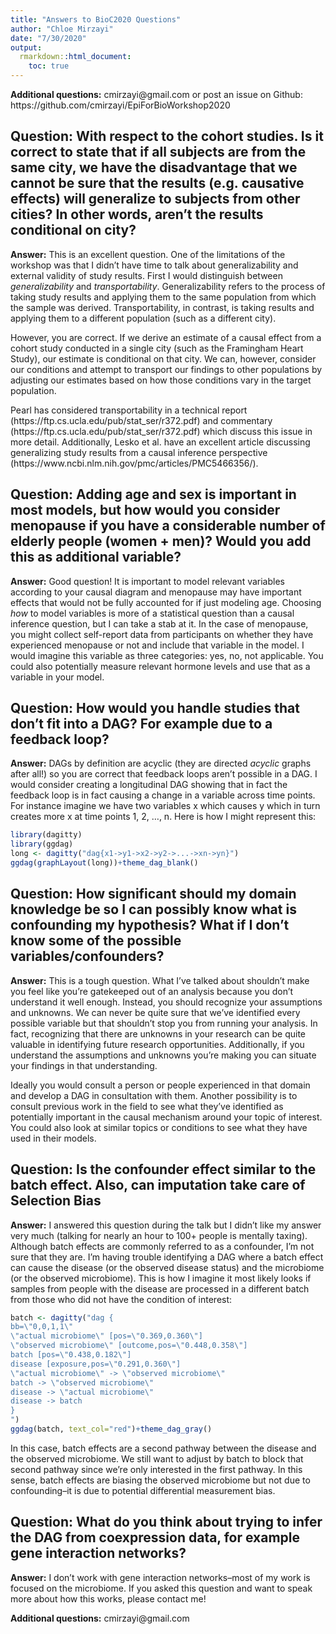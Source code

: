 ```yaml
---
title: "Answers to BioC2020 Questions"
author: "Chloe Mirzayi"
date: "7/30/2020"
output: 
  rmarkdown::html_document:
    toc: true
---
```


**Additional questions:** cmirzayi@gmail.com or post an issue on Github: https://github.com/cmirzayi/EpiForBioWorkshop2020

## **Question:** With respect to the cohort studies. Is it correct to state that if all subjects are from the same city, we have the disadvantage that we cannot be sure that the results (e.g. causative effects) will generalize to subjects from other cities? In other words, aren't the results conditional on city?

**Answer:** This is an excellent question. One of the limitations of the workshop was that I didn't have time to talk about generalizability and external validity of study results. First I would distinguish between *generalizability* and *transportability*. Generalizability refers to the process of taking study results and applying them to the same population from which the sample was derived. Transportability, in contrast, is taking results and applying them to a different population (such as a different city).

However, you are correct. If we derive an estimate of a causal effect from a cohort study conducted in a single city (such as the Framingham Heart Study), our estimate is conditional on that city. We can, however, consider our conditions and attempt to transport our findings to other populations by adjusting our estimates based on how those conditions vary in the target population.

Pearl has considered transportability in a technical report (https://ftp.cs.ucla.edu/pub/stat_ser/r372.pdf) and commentary (https://ftp.cs.ucla.edu/pub/stat_ser/r372.pdf) which discuss this issue in more detail. Additionally, Lesko et al. have an excellent article discussing generalizing study results from a causal inference perspective (https://www.ncbi.nlm.nih.gov/pmc/articles/PMC5466356/).

## **Question:** Adding age and sex is important in most models, but how would you consider menopause if you have a considerable number of elderly people (women + men)? Would you add this as additional variable?

**Answer:** Good question! It is important to model relevant variables according to your causal diagram and menopause may have important effects that would not be fully accounted for if just modeling age. Choosing *how* to model variables is more of a statistical question than a causal inference question, but I can take a stab at it. In the case of menopause, you might collect self-report data from participants on whether they have experienced menopause or not and include that variable in the model. I would imagine this variable as three categories: yes, no, not applicable. You could also potentially measure relevant hormone levels and use that as a variable in your model.

## **Question:** How would you handle studies that don't fit into a DAG? For example due to a feedback loop?

**Answer:** DAGs by definition are acyclic (they are directed *acyclic* graphs after all!) so you are correct that feedback loops aren't possible in a DAG. I would consider creating a longitudinal DAG showing that in fact the feedback loop is in fact causing a change in a variable across time points. For instance imagine we have two variables x which causes y which in turn creates more x at time points 1, 2, ..., n. Here is how I might represent this:

```r
library(dagitty)
library(ggdag)
long <- dagitty("dag{x1->y1->x2->y2->...->xn->yn}")
ggdag(graphLayout(long))+theme_dag_blank()
```

## **Question:** How significant should my domain knowledge be so I can possibly know what is confounding my hypothesis? What if I don't know some of the possible variables/confounders?

**Answer:** This is a tough question. What I've talked about shouldn't make you feel like you're gatekeeped out of an analysis because you don't understand it well enough. Instead, you should recognize your assumptions and unknowns. We can never be quite sure that we've identified every possible variable but that shouldn't stop you from running your analysis. In fact, recognizing that there are unknowns in your research can be quite valuable in identifying future research opportunities. Additionally, if you understand the assumptions and unknowns you're making you can situate your findings in that understanding.

Ideally you would consult a person or people experienced in that domain and develop a DAG in consultation with them. Another possibility is to consult previous work in the field to see what they've identified as potentially important in the causal mechanism around your topic of interest. You could also look at similar topics or conditions to see what they have used in their models.

## **Question:** Is the confounder effect similar to the batch effect. Also, can imputation take care of Selection Bias

**Answer:** I answered this question during the talk but I didn't like my answer very much (talking for nearly an hour to 100+ people is mentally taxing). Although batch effects are commonly referred to as a confounder, I'm not sure that they are. I'm having trouble identifying a DAG where a batch effect can cause the disease (or the observed disease status) and the microbiome (or the observed microbiome). This is how I imagine it most likely looks if samples from people with the disease are processed in a different batch from those who did not have the condition of interest:

```r
batch <- dagitty("dag {
bb=\"0,0,1,1\"
\"actual microbiome\" [pos=\"0.369,0.360\"]
\"observed microbiome\" [outcome,pos=\"0.448,0.358\"]
batch [pos=\"0.438,0.182\"]
disease [exposure,pos=\"0.291,0.360\"]
\"actual microbiome\" -> \"observed microbiome\"
batch -> \"observed microbiome\"
disease -> \"actual microbiome\"
disease -> batch
}
")
ggdag(batch, text_col="red")+theme_dag_gray()
```

In this case, batch effects are a second pathway between the disease and the observed microbiome. We still want to adjust by batch to block that second pathway since we're only interested in the first pathway. In this sense, batch effects are biasing the observed microbiome but not due to confounding--it is due to potential differential measurement bias.

## **Question:** What do you think about trying to infer the DAG from coexpression data, for example gene interaction networks?

**Answer:** I don't work with gene interaction networks--most of my work is focused on the microbiome. If you asked this question and want to speak more about how this works, please contact me!

**Additional questions:** cmirzayi@gmail.com